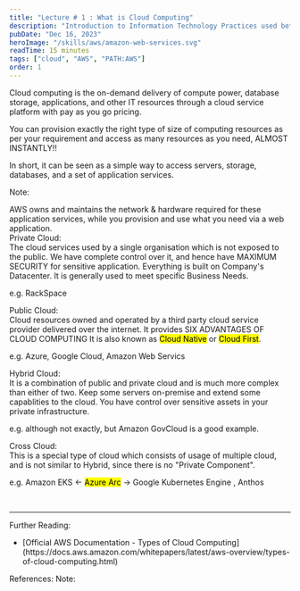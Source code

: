 ```yaml
---
title: "Lecture # 1 : What is Cloud Computing"
description: "Introduction to Information Technology Practices used before Cloud Computing"
pubDate: "Dec 16, 2023"
heroImage: "/skills/aws/amazon-web-services.svg"
readTime: 15 minutes
tags: ["cloud", "AWS", "PATH:AWS"]
order: 1
---
```



Cloud computing is the on-demand delivery of compute power, database storage, applications, and other IT resources
through a cloud service platform with pay as you go pricing.

You can provision exactly the right type of size of computing resources as per your requirement and access as many
resources as you need, ALMOST INSTANTLY!!

In short, it can be seen as a simple way to access servers, storage, databases, and a set of application services.

Note:

<div class="pl-6">
	AWS owns and maintains the network & hardware required for these application
	services, while you provision and use what you need via a web application.
</div>

<Section
	link="deployment-models-of-cloud"
	title="The Deployment Models of the Cloud"
/>

<div class="text-2xl">Private Cloud:</div>
The cloud services used by a single organisation which is not exposed to the public.
We have complete control over it, and hence have MAXIMUM SECURITY for sensitive application.
Everything is built on Company's Datacenter.
It is generally used to meet specific Business Needs.

e.g. RackSpace

<div class="text-2xl">Public Cloud:</div>
Cloud resources owned and operated by a third party cloud service provider delivered over the internet.
It provides SIX ADVANTAGES OF CLOUD COMPUTING
It is also known as <mark>Cloud Native</mark> or <mark>Cloud First</mark>.

e.g. Azure, Google Cloud, Amazon Web Servics

<div class="text-2xl">Hybrid Cloud:</div>
It is a combination of public and private cloud and is much more complex than
either of two. Keep some servers on-premise and extend some capablities to the cloud.
You have control over sensitive assets in your private infrastructure.

e.g. although not exactly, but Amazon GovCloud is a good example.

<div class="text-2xl">Cross Cloud:</div>
This is a special type of cloud which consists of usage of multiple cloud, and is not 
similar to Hybrid, since there is no "Private Component".

e.g. Amazon EKS \<- <mark>Azure Arc</mark> -> Google Kubernetes Engine , Anthos


<br />
<hr />
<span>Further Reading:</span>
<ul class="list-disc text-blue-600 pl-5">
	<li>
		[Official AWS Documentation - Types of Cloud Computing](https://docs.aws.amazon.com/whitepapers/latest/aws-overview/types-of-cloud-computing.html)
	</li>
</ul>

<span>References:</span>
<span>Note:</span>

<div class="pl-6">

</div>
